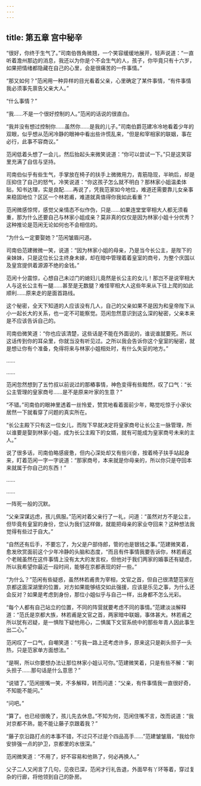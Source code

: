 ```yaml
---
---
---
```

title: 第五章 宫中秘辛
---




“很好，你终于生气了。”司南伯唇角微翘，一个笑容缓缓地展开，轻声说道：“一直听着澹州那边的消息，我还以为你是个不会生气的人，孩子，你毕竟只有十六岁，如果把情绪都隐藏在自己的心里，会是很痛苦的一件事情。”

“那又如何？”范闲用一种异样的目光看着父亲，心里确定了某件事情，“有件事情我必须事先禀告父亲大人。”

“什么事情？”

“我……不是一个很好控制的人。”范闲的话说的很直白。

“我并没有想过控制你……虽然你……是我的儿子。”司南伯爵范建冷冷地看着少年的双眼，似乎想从范闲冷静的眼神中看出些许慌乱来，“但是和宰相家的联姻，事在必行，此事不容商议。”

范闲低着头想了一会儿，然后抬起头来微笑说道：“你可以尝试一下。”只是这笑容里充满了自信与坚持。

司南伯似乎有些生气，手掌放在椅子的扶手上微微用力，青筋隐现，半晌后，却是压抑住了自己的怒气，冷笑说道：“你这孩子怎么就不明白？那林家小姐温柔体贴，知书达理，实是良配……再说了，凭我范家如今地位，难道还需要靠儿女亲事来稳固地位？区区一个林若甫，难道就真值得你我如此看重？”

范闲微感惊愕，感觉父亲情态不似作伪，只是……如果连堂堂宰相大人都无须看重，那为什么还要自己与林家小姐成亲？莫非真的仅仅是因为林家小姐十分优秀？这种推论是范闲无论如何也不会相信的。

“为什么一定要娶她？”范闲皱眉问道。

司南伯范建微微一笑，说道：“因为林家小姐的母亲，乃是当今长公主，是陛下的亲妹妹，只是这位长公主终身未嫁，却在暗中管理着着皇室的商号，为整个庆国以及皇宫提供着源源不绝的金钱。”

范闲十分震惊，心想自己未过门的媳妇儿竟然是长公主的女儿！那岂不是说宰相大人与这长公主有一腿……甚至是无数腿？难怪宰相大人这些年来从下往上爬的如此顺利……原来走的是面首路线。

这个秘密，全天下知道的人应该没有几人，自己的父亲如果不是因为和皇帝陛下从小一起长大的关系，也一定不可能察觉。范闲忽然意识到这么深的秘密，父亲本来是不应该告诉自己的。

司南伯微笑道：“你也应该清楚，这些话是不能在外面说的，谁说谁就要死。所以这话传到你的耳朵里，你就当没有听见过。之所以我会告诉你这个皇室的秘密，就是想让你有个准备，免得将来与林家小姐相处时，有什么失妥的地方。”

……

……

范闲忽然想到了五竹叔以前说过的那樁事情，神色变得有些黯然，叹了口气：“长公主管理的皇家商号……是不是原来叶家的生意？”

“不错。”司南伯的眼神里透着一丝怜爱，赞赏地看着面前少年，略觉吃惊于小家伙居然一下就看穿了问题的真实所在。

“长公主殿下只有这一位女儿，而陛下早就决定将皇家商号让长公主一脉管理，所以谁要是娶到林家小姐，成为长公主殿下的女婿，就有可能成为皇家商号未来的主人。”

说了很多话，司南伯略感疲惫，但内心深处却又有些兴奋，按着椅子扶手站起身来，盯着范闲一字一字说道：“那家商号，本来就是你母亲的，所以你只是夺回本来就属于你自己的东西！”

……

……

一阵死一般的沉默。

“父亲深谋远虑，孩儿佩服。”范闲对着父亲行了一礼，问道：“虽然对方不是公主，但毕竟有皇室的身份，您认为我们这样做，就能把母亲的家业夺回来？这种想法我觉得有些过于自大。”

“自然还有后手，不要忘了，为父是户部侍郎，管的也是银钱之事。”范建微笑着，愈发欣赏面前这个少年冷静的头脑和态度，“而且有件事情我要告诉你，林若甫这个老贼虽然在这件事情上没有太大的发言权，但他对于我们两家的婚事还有疑虑，所以我希望你最近一段时间，能够在京都表现的好一些。”

“为什么？”范闲有些疑惑，虽然林若甫贵为宰相，文官之首，但自己很清楚范家在京都这面深湖里的位置，对方如果能够结交如此强援，应该是乐见之事，为什么还会反对？如果是考虑到身份，那位小姐似乎与自己一样，出身都不怎么光彩。

“每个人都有自己站立的位置，不同的阵营就要考虑不同的事情。”范建淡淡解释道：“范氏是京都大族，林若甫是文官之首，两家暗中联姻，事体甚大。林若甫之所以犹有迟疑，是一惧陛下疑他用心，二惧属下文官系统中的那些年青人因此事生出二心。”

范闲叹了一口气，自嘲笑道：“亏我一路上还考虑许多，原来这只是剃头担子一头热，只是范家单方面想法。”

“是啊，所以你要想办法让那位林家小姐认可你。”范建微笑着，只是有些不解：“剃头担子……那句话是什么意思？”

“说错了。”范闲抿嘴一笑，不多解释，转而问道：“父亲，有件事情我一直很好奇，不知能不能问。”

“问吧。”

“算了。也已经很晚了，孩儿先去休息。”不知为何，范闲住嘴不言，改而说道：“我对京都不熟，能不能让藤子京跟着我？”

“藤子京沿路打点的本事不错，不过只不过是个四品高手……”范建皱皱眉，“我给你安排强一点的护卫，京都里的水很深。”

范闲微笑道：“不用了，好不容易和他熟了，何必再换人。”

父子二人又闲言了几句，见夜已深，范闲才行礼告退，外面早有丫环等着，穿过复杂的行廊，将他领到自己的卧房。